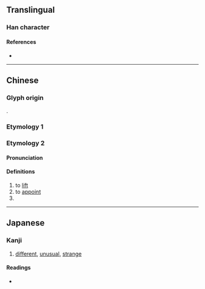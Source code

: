 {{also|異}}
{{character info}}
==Translingual==

===Han character===
{{Han char|rn=55|rad=廾|as=03|sn=6|four=17441|canj=RUT,SUT|ids=⿱巳廾(G),⿱己廾(HTJK)}}

====References====
* {{Han ref|kx=0353.120|dkj=09591|dj=0668.130|hdz=10514.110|uh=5F02|ud=24322|bh=C9DD|bd=51677}}

----

==Chinese==

===Glyph origin===
{{Han etym}}
{{Han compound|以|alt1=㠯|廾|c1=p|c2=s|ls=psc}}.

===Etymology 1===
{{zh-see|異}}

===Etymology 2===
{{zh-forms}}
====Pronunciation====
{{zh-pron
|m=yì
|mc=y
|oc=y
|ma=
|cat=v
}}

====Definitions====
{{zh-hanzi}}

# to [[lift]]
# to [[appoint]]
# {{zh-alt-form|*異}}

----

==Japanese==

===Kanji===
{{ja-kanji|grade=|rs=廾03}}

# [[different]], [[unusual]], [[strange]]

====Readings====
* {{ja-readings|on=[[い]] (i)|kun=[[あげる]] (ageru)}}